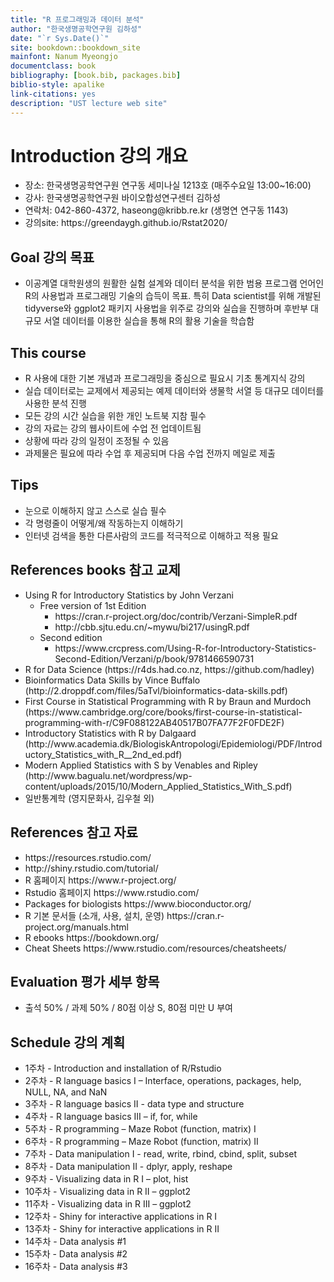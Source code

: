 ```yaml
--- 
title: "R 프로그래밍과 데이터 분석"
author: "한국생명공학연구원 김하성"
date: "`r Sys.Date()`"
site: bookdown::bookdown_site
mainfont: Nanum Myeongjo
documentclass: book
bibliography: [book.bib, packages.bib]
biblio-style: apalike
link-citations: yes
description: "UST lecture web site"
---
```




# Introduction 강의 개요 
- 장소: 한국생명공학연구원 연구동 세미나실 1213호 (매주수요일 13:00~16:00)
- 강사: 한국생명공학연구원 바이오합성연구센터 김하성
- 연락처: 042-860-4372, haseong@kribb.re.kr (생명연 연구동 1143)
- 강의site: https://greendaygh.github.io/Rstat2020/ 

## Goal 강의 목표
- 이공계열 대학원생의 원활한 실험 설계와 데이터 분석을 위한 범용 프로그램 언어인 R의 사용법과 프로그래밍 기술의 습득이 목표. 특히 Data scientist를 위해 개발된 tidyverse와 ggplot2 패키지 사용법을 위주로 강의와 실습을 진행하며 후반부 대규모 서열 데이터를 이용한 실습을 통해 R의 활용 기술을 학습함

## This course  
- R 사용에 대한 기본 개념과 프로그래밍을 중심으로 필요시 기초 통계지식 강의
- 실습 데이터로는 교제에서 제공되는 예제 데이터와 생물학 서열 등 대규모 데이터를 사용한 분석 진행
- 모든 강의 시간 실습을 위한 개인 노트북 지참 필수
- 강의 자료는 강의 웹사이트에 수업 전 업데이트됨  
- 상황에 따라 강의 일정이 조정될 수 있음 
- 과제물은 필요에 따라 수업 후 제공되며 다음 수업 전까지 메일로 제출 

## Tips
- 눈으로 이해하지 않고 스스로 실습 필수
- 각 명령줄이 어떻게/왜 작동하는지 이해하기
- 인터넷 검색을 통한 다른사람의 코드를 적극적으로 이해하고 적용 필요 

## References books 참고 교제 
- Using R for Introductory Statistics by John Verzani
  - Free version of 1st Edition 
    - https://cran.r-project.org/doc/contrib/Verzani-SimpleR.pdf
    - http://cbb.sjtu.edu.cn/~mywu/bi217/usingR.pdf
  - Second edition
    - https://www.crcpress.com/Using-R-for-Introductory-Statistics-Second-Edition/Verzani/p/book/9781466590731
- R for Data Science (https://r4ds.had.co.nz, https://github.com/hadley)
- Bioinformatics Data Skills by Vince Buffalo (http://2.droppdf.com/files/5aTvl/bioinformatics-data-skills.pdf)
- First Course in Statistical Programming with R by Braun and
Murdoch (https://www.cambridge.org/core/books/first-course-in-statistical-programming-with-r/C9F088122AB40517B07FA77F2F0FDE2F)
- Introductory Statistics with R by Dalgaard (http://www.academia.dk/BiologiskAntropologi/Epidemiologi/PDF/Introductory_Statistics_with_R__2nd_ed.pdf)
- Modern Applied Statistics with S by Venables and Ripley (http://www.bagualu.net/wordpress/wp-content/uploads/2015/10/Modern_Applied_Statistics_With_S.pdf)
- 일반통계학 (영지문화사, 김우철 외)

## References 참고 자료
- https://resources.rstudio.com/
- http://shiny.rstudio.com/tutorial/
- R 홈페이지 https://www.r-project.org/
- Rstudio 홈페이지 https://www.rstudio.com/
- Packages for biologists https://www.bioconductor.org/
- R 기본 문서들 (소개, 사용, 설치, 운영) https://cran.r-project.org/manuals.html 
- R ebooks https://bookdown.org/
- Cheat Sheets https://www.rstudio.com/resources/cheatsheets/ 


## Evaluation 평가 세부 항목
- 출석 50% / 과제 50% / 80점 이상 S, 80점 미만 U 부여

## Schedule 강의 계획

- 1주차 - Introduction and installation of R/Rstudio
- 2주차 - R language basics I – Interface, operations, packages, help, NULL, NA, and NaN
- 3주차 - R language basics II - data type and structure 
- 4주차 - R language basics III – if, for, while
- 5주차 - R programming – Maze Robot (function, matrix) I
- 6주차 - R programming – Maze Robot (function, matrix) II
- 7주차 - Data manipulation I - read, write, rbind, cbind, split, subset
- 8주차 - Data manipulation II - dplyr, apply, reshape 
- 9주차 - Visualizing data in R I – plot, hist
- 10주차 - Visualizing data in R II – ggplot2
- 11주차 - Visualizing data in R III – ggplot2
- 12주차 - Shiny for interactive applications in R I
- 13주차 - Shiny for interactive applications in R II 
- 14주차 - Data analysis #1 
- 15주차 - Data analysis #2 
- 16주차 - Data analysis #3  



